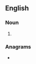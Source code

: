 ==English==

===Noun===
{{head|en|noun plural form}}

# {{plural of|amirate|lang=en}}

===Anagrams===
* {{anagrams|en|Artemisa|artemias}}